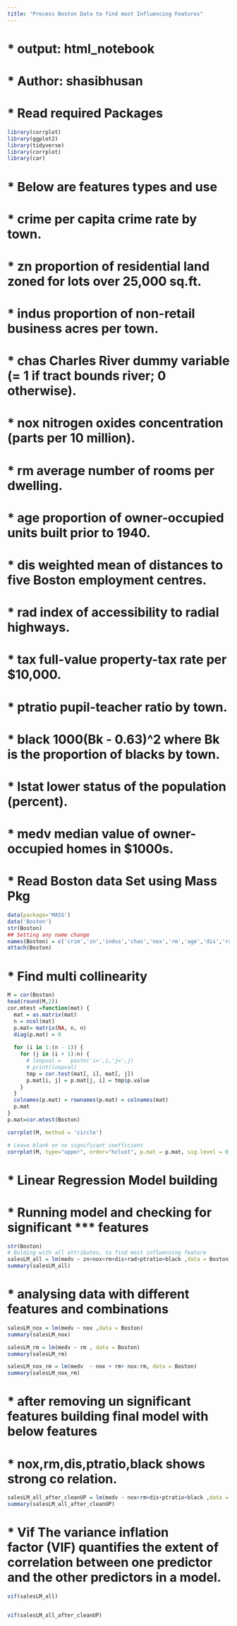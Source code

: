 ```yaml
---
title: "Process Boston Data to find most Influencing Features"
---
```

# * output: html_notebook
# * Author: shasibhusan
# * Read required Packages 

```r
library(corrplot)
library(ggplot2)
library(tidyverse)
library(corrplot)
library(car)
```

# * Below are features types and use
# * crime per capita crime rate by town.
# * zn      proportion of residential land zoned for lots over 25,000 sq.ft.
# * indus   proportion of non-retail business acres per town.
# * chas    Charles River dummy variable (= 1 if tract bounds river; 0 otherwise).
# * nox     nitrogen oxides concentration (parts per 10 million).
# * rm      average number of rooms per dwelling.
# * age     proportion of owner-occupied units built prior to 1940.
# * dis     weighted mean of distances to five Boston employment centres.
# * rad     index of accessibility to radial highways.
# * tax     full-value property-tax rate per \$10,000.
# * ptratio pupil-teacher ratio by town.
# * black   1000(Bk - 0.63)^2 where Bk is the proportion of blacks by town.
# * lstat   lower status of the population (percent).
# * medv    median value of owner-occupied homes in \$1000s.
# * Read Boston data Set using Mass Pkg

```r
data(package='MASS')
data('Boston')
str(Boston)
## Setting any name change
names(Boston) = c('crim','zn','indus','chas','nox','rm','age','dis','rad','tax','ptratio','black','lstat','medv')
attach(Boston)
```

# * Find multi collinearity

```r

M = cor(Boston)
head(round(M,2))
cor.mtest =function(mat) {
  mat = as.matrix(mat)
  n = ncol(mat)
  p.mat= matrix(NA, n, n)
  diag(p.mat) = 0
  
  for (i in 1:(n - 1)) {
    for (j in (i + 1):n) {
      # loopval =   paste('i=',i,'j=',j)
      # print(loopval)
      tmp = cor.test(mat[, i], mat[, j])
      p.mat[i, j] = p.mat[j, i] = tmp$p.value
    }
  }
  colnames(p.mat) = rownames(p.mat) = colnames(mat)
  p.mat
}
p.mat=cor.mtest(Boston)

corrplot(M, method = 'circle')

```
```r
# Leave blank on no significant coefficient
corrplot(M, type="upper", order="hclust", p.mat = p.mat, sig.level = 0.01, insig = "blank")
```
# * Linear Regression Model building
# * Running model and checking for significant *** features
```r
str(Boston)
# Bulding with all attributes, to find most influecning feature
salesLM_all = lm(medv ~ zn+nox+rm+dis+rad+ptratio+black ,data = Boston)
summary(salesLM_all)
```

# * analysing data with different features and combinations
```r

salesLM_nox = lm(medv ~ nox ,data = Boston)
summary(salesLM_nox)

salesLM_rm = lm(medv ~ rm , data = Boston)
summary(salesLM_rm)

salesLM_nox_rm = lm(medv  ~ nox + rm+ nox:rm, data = Boston)
summary(salesLM_nox_rm)
```

# * after removing un significant features building final model with below features
# * nox,rm,dis,ptratio,black shows strong co relation.

```r
salesLM_all_after_cleanUP = lm(medv ~ nox+rm+dis+ptratio+black ,data = Boston)
summary(salesLM_all_after_cleanUP)

```

# * Vif The variance inflation factor (VIF) quantifies the extent of correlation between one predictor and the other predictors in a model.

```r

vif(salesLM_all)
```


```r
```
```r
vif(salesLM_all_after_cleanUP)
```


